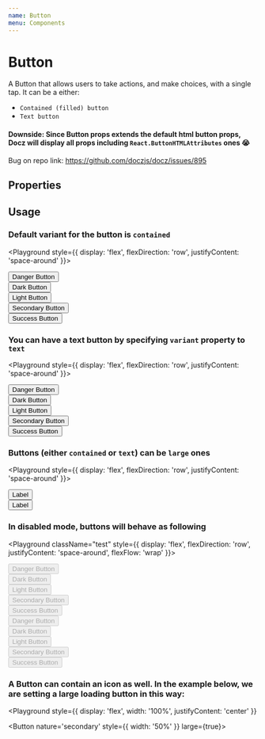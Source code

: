 ```yaml
---
name: Button
menu: Components
---
```




# Button

A Button that allows users to take actions, and make choices, with a single tap. It can be a either:

- `Contained (filled) button`
- `Text button`

#### Downside: Since Button props extends the default html button props, Docz will display all props including `React.ButtonHTMLAttributes` ones 😭

Bug on repo link: https://github.com/doczjs/docz/issues/895

## Properties

<Props of={Button} />

## Usage

### Default variant for the button is `contained`

<Playground style={{ display: 'flex', flexDirection: 'row', justifyContent: 'space-around' }}>
  <div>
    <Button nature="danger">Danger Button</Button>
  </div>

<div>
  <Button nature='dark'>Dark Button</Button>
</div>

<div>
  <Button nature='light'>Light Button</Button>
</div>

<div>
  <Button nature='secondary'>Secondary Button</Button>
</div>

  <div>
    <Button nature="success">Success Button</Button>
  </div>
</Playground>

### You can have a text button by specifying `variant` property to `text`

<Playground style={{ display: 'flex', flexDirection: 'row', justifyContent: 'space-around' }}>
  <div>
    <Button nature="danger" variant="text">Danger Button</Button>
  </div>

<div>
  <Button nature='dark' variant='text'>
    Dark Button
  </Button>
</div>

<div>
  <Button nature='light' variant='text'>
    Light Button
  </Button>
</div>

<div>
  <Button nature='secondary' variant='text'>
    Secondary Button
  </Button>
</div>

  <div>
    <Button nature="success" variant="text">Success Button</Button>
  </div>
</Playground>

### Buttons (either `contained` or `text`) can be `large` ones

<Playground style={{ display: 'flex', flexDirection: 'row', justifyContent: 'space-around' }}>
<div>
  <Button nature='secondary' variant='text' large={true}>
    Label
  </Button>
</div>

  <div>
    <Button nature="success" large={true}>Label</Button>
  </div>
</Playground>

### In disabled mode, buttons will behave as following

<Playground className="test" style={{ display: 'flex', flexDirection: 'row', justifyContent: 'space-around', flexFlow: 'wrap' }}>
<div style={{ display: 'flex', justifyContent: 'space-around', width: '100%' }}>
  <div>
    <Button nature="danger" disabled>Danger Button</Button>
  </div>

<div>
  <Button nature='dark' disabled>
    Dark Button
  </Button>
</div>

<div>
  <Button nature='light' disabled>
    Light Button
  </Button>
</div>

<div>
  <Button nature='secondary' disabled>
    Secondary Button
  </Button>
</div>

  <div>
    <Button nature="success" disabled>Success Button</Button>
  </div>
</div>

<div style={{ display: 'flex', justifyContent: 'space-around', width: '100%', margin: '10px 0' }}>
  <div>
    <Button nature="danger" variant="text" disabled>Danger Button</Button>
  </div>

<div>
  <Button nature='dark' variant='text' disabled>
    Dark Button
  </Button>
</div>

<div>
  <Button nature='light' variant='text' disabled>
    Light Button
  </Button>
</div>

<div>
  <Button nature='secondary' variant='text' disabled>
    Secondary Button
  </Button>
</div>

<div>
  <Button nature="success" variant="text" disabled>Success Button</Button>
  </div>
</div>
</Playground>

### A Button can contain an icon as well. In the example below, we are setting a large loading button in this way:

<Playground
  style={{ display: 'flex', width: '100%', justifyContent: 'center' }}
>
  <Button nature='secondary' style={{ width: '50%' }} large={true}>
    <Loader />
  </Button>
</Playground>
